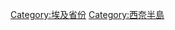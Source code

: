 {{Cat main}}

{{Commons category|Suez Governorate}}

[[Category:埃及省份|Category:埃及省份]]
[[Category:西奈半島|Category:西奈半島]]